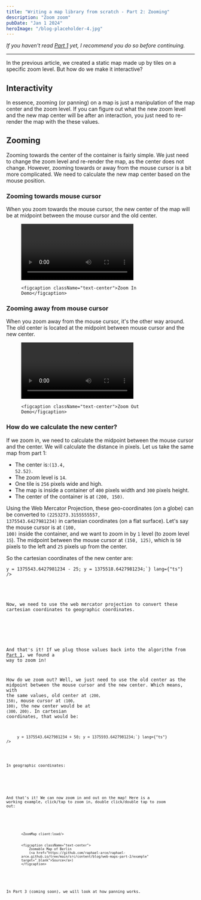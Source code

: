 ```yaml
---
title: "Writing a map library from scratch - Part 2: Zooming"
description: "Zoom zoom"
pubDate: "Jan 1 2024"
heroImage: "/blog-placeholder-4.jpg"
---
```



_If you haven't read <a href="/blog/web-maps-part-1" target="_blank">Part 1</a> yet,
I recommend you do so before continuing._

<hr />

In the previous article, we created a static map made up by tiles on a specific zoom level.
But how do we make it interactive?

## Interactivity

In essence, zooming (or panning) on a map is just a manipulation of the map center and the zoom level.
If you can figure out what the new zoom level and the new map center will be after an interaction,
you just need to re-render the map with the these values.

## Zooming

Zooming towards the center of the container is fairly simple.
We just need to change the zoom level and re-render the map, as the center does not change.
However, zooming towards or away from the mouse cursor is a bit more complicated.
We need to calculate the new map center based on the mouse position.

### Zooming towards mouse cursor

When you zoom towards the mouse cursor, the new center of the map will be at midpoint
between the mouse cursor and the old center.

<figure>
	<video controls className="mx-auto">
		<source src="/zoom-in.webm" type="video/webm" />
	</video>

	<figcaption className="text-center">Zoom In Demo</figcaption>
</figure>

### Zooming away from mouse cursor

When you zoom away from the mouse cursor, it's the other way around.
The old center is located at the midpoint between mouse cursor and the new center.

<figure>
	<video controls className="mx-auto">
		<source src="/zoom-out.webm" type="video/webm" />
	</video>

	<figcaption className="text-center">Zoom Out Demo</figcaption>
</figure>


### How do we calculate the new center?

If we zoom in, we need to calculate the midpoint between the mouse cursor and the center.
We will calculate the distance in pixels.
Let us take the same map from part 1:

- The center is:<code className="bg-gray-200">(13.4, 52.52)</code>.
- The zoom level is <code className="bg-gray-200">14</code>.
- One tile is <code className="bg-gray-200">256</code> pixels wide and high.
- The map is inside a container of <code className="bg-gray-200">400</code> pixels width
  and <code className="bg-gray-200">300</code> pixels height.
- The center of the container is at <code className="bg-gray-200">(200, 150)</code>.

Using the Web Mercator Projection, these geo-coordinates (on a globe) can be converted
to <code className="bg-gray-200">(2253273.3155555557, 1375543.6427981234)</code> in
cartesian coordinates (on a flat surface). Let's say the mouse
cursor is at <code className="bg-gray-200">(100, 100)</code> inside the container, and we want to zoom
in by <code className="bg-gray-200">1</code> level (to zoom level <code className="bg-gray-200">15</code>).
The midpoint between the mouse cursor at <code className="bg-gray-200">(150, 125)</code>, which
is <code className="bg-gray-200">50</code> pixels to the left and <code className="bg-gray-200">25</code> pixels
up from the center.

So the cartesian coordinates of the new center are:

<div className="w-72 2xs:w-96 xs:w-[26rem] sm:w-[30rem] md:w-auto">
	<Code
		className="bg-gray-200"
		code={`x = 2253273.3155555557 - 50;
x = 2253223.3155555557;

y = 1375543.6427981234 - 25;
y = 1375518.6427981234;`}
		lang={"ts"}
	/>
</div>

Now, we need to use the web mercator projection to convert these cartesian coordinates to geographic coordinates.

<div className="w-72 2xs:w-96 xs:w-[26rem] sm:w-[30rem] md:w-auto">
  <Example1 />
</div>

And that's it! If we plug those values back into the algorithm
from <a href="/blog/web-maps-part-1" target="_blank">Part 1</a>, we found a way to zoom in!

How do we zoom out? Well, we just need to use the old center as the midpoint between the mouse cursor and
the new center. Which means, with the same values, old center at <code className="bg-gray-200">(200, 150)</code>, mouse
cursor at <code className="bg-gray-200">(100, 100)</code>, the new center would be at <code className="bg-gray-200">(300, 200)</code>.
In cartesian coordinates, that would be:

<div className="w-72 2xs:w-96 xs:w-[26rem] sm:w-[30rem] md:w-auto">
	<Code
		className="bg-gray-200"
		code={`x = 2253273.3155555557 + 100;
x = 2253373.3155555557;

y = 1375543.6427981234 + 50;
y = 1375593.6427981234;`}
		lang={"ts"}
	/>
</div>

In geographic coordinates:

<div className="w-72 2xs:w-96 xs:w-[26rem] sm:w-[30rem] md:w-auto">
	<Example2 />
</div>

And that's it! We can now zoom in and out on the map! Here is a working example, click/tap to zoom in,
double click/double tap to zoom out:

<figure>

	<ZoomMap client:load/>


	<figcaption className="text-center">
		Zoomable Map of Berlin
		(<a href="https://github.com/raphael-arce/raphael-arce.github.io/tree/main/src/content/blog/web-maps-part-2/example" target="_blank">Source</a>)
	</figcaption>
</figure>

In Part 3 (coming soon), we will look at how panning works.

